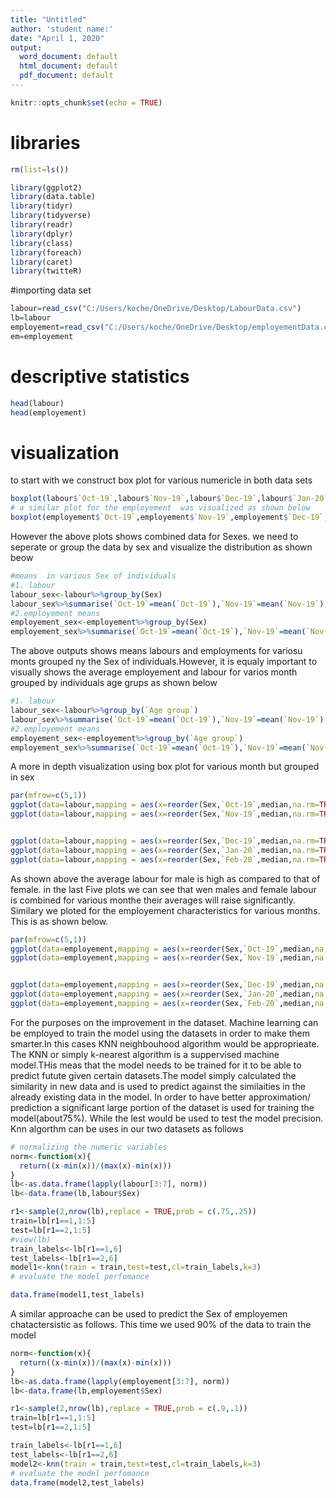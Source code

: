 ---
title: "Untitled"
author: 'student name:'
date: "April 1, 2020"
output:
  word_document: default
  html_document: default
  pdf_document: default
---

```{r setup, include=FALSE}
knitr::opts_chunk$set(echo = TRUE)
```

# libraries
```{r}
rm(list=ls())

library(ggplot2)
library(data.table)
library(tidyr)
library(tidyverse)
library(readr)
library(dplyr)
library(class)
library(foreach)
library(caret)
library(twitteR)

```
#importing data set

```{r}
labour=read_csv("C:/Users/koche/OneDrive/Desktop/LabourData.csv")
lb=labour
employement=read_csv("C:/Users/koche/OneDrive/Desktop/employementData.csv")
em=employement
```

# descriptive statistics
```{r}
head(labour)
head(employement)


```
# visualization
to start with we construct box plot for various numericle in both data sets
```{r}
boxplot(labour$`Oct-19`,labour$`Nov-19`,labour$`Dec-19`,labour$`Jan-20`,labour$`Feb-20`,names = c("oct-19","nov-19","dec-19","jan-20","feb-20"))
# a similar plot for the employement  was visualized as shown below
boxplot(employement$`Oct-19`,employement$`Nov-19`,employement$`Dec-19`,employement$`Jan-20`,employement$`Feb-20`,names = c("oct-19","nov-19","dec-19","jan-20","feb-20"))

```

However the above plots shows combined data for Sexes. we need to seperate or group the data by sex and visualize the distribution as shown beow

```{r}
#means  in various Sex of individuals
#1. labour 
labour_sex<-labour%>%group_by(Sex)
labour_sex%>%summarise(`Oct-19`=mean(`Oct-19`),`Nov-19`=mean(`Nov-19`),`Dec-19`=mean(`Dec-19`),`Jan-20`=mean(`Jan-20`),`Feb-20`=mean(`Feb-20`))
#2.employement means
employement_sex<-employement%>%group_by(Sex)
employement_sex%>%summarise(`Oct-19`=mean(`Oct-19`),`Nov-19`=mean(`Nov-19`),`Dec-19`=mean(`Dec-19`),`Jan-20`=mean(`Jan-20`),`Feb-20`=mean(`Feb-20`))

```
The above outputs shows means labours and employments for variosu monts grouped ny the Sex of individuals.However, it is equaly important to visually shows the average employement and labour for varios month grouped by individuals age grups as shown below
```{r}
#1. labour 
labour_sex<-labour%>%group_by(`Age group`)
labour_sex%>%summarise(`Oct-19`=mean(`Oct-19`),`Nov-19`=mean(`Nov-19`),`Dec-19`=mean(`Dec-19`),`Jan-20`=mean(`Jan-20`),`Feb-20`=mean(`Feb-20`))
#2.employement means
employement_sex<-employement%>%group_by(`Age group`)
employement_sex%>%summarise(`Oct-19`=mean(`Oct-19`),`Nov-19`=mean(`Nov-19`),`Dec-19`=mean(`Dec-19`),`Jan-20`=mean(`Jan-20`),`Feb-20`=mean(`Feb-20`))
```
A more in depth visualization using box plot for various month but grouped in sex
```{r}
par(mfrow=c(5,1))
ggplot(data=labour,mapping = aes(x=reorder(Sex,`Oct-19`,median,na.rm=TRUE),y=`Oct-19`))+geom_boxplot()+labs(x="SEx",y="labour(`Oct-19`)")
ggplot(data=labour,mapping = aes(x=reorder(Sex,`Nov-19`,median,na.rm=TRUE),y=`Nov-19`))+geom_boxplot()+labs(x="`SEx`",y="labour(`Nov-19`)")


ggplot(data=labour,mapping = aes(x=reorder(Sex,`Dec-19`,median,na.rm=TRUE),y=`Dec-19`))+geom_boxplot()+labs(x="SEx",y="labour(`Dec-19`)")
ggplot(data=labour,mapping = aes(x=reorder(Sex,`Jan-20`,median,na.rm=TRUE),y=`Jan-20`))+geom_boxplot()+labs(x="`SEx`",y="labour(`Jan-20`)")
ggplot(data=labour,mapping = aes(x=reorder(Sex,`Feb-20`,median,na.rm=TRUE),y=`Feb-20`))+geom_boxplot()+labs(x="`SEx`",y="labour(`Feb-20`)")

```

As shown above the average labour for male is high as compared to that of female. in the last Five plots we can see that wen males and female labour is combined for various monthe their averages will raise significantly.
Similary we ploted for the employement characteristics for various months. This is as shown below.
```{r}
par(mfrow=c(5,1))
ggplot(data=employement,mapping = aes(x=reorder(Sex,`Oct-19`,median,na.rm=TRUE),y=`Oct-19`))+geom_boxplot()+labs(x="SEx",y="employement(`Oct-19`)")
ggplot(data=employement,mapping = aes(x=reorder(Sex,`Nov-19`,median,na.rm=TRUE),y=`Nov-19`))+geom_boxplot()+labs(x="`SEx`",y="employement(`Nov-19`)")


ggplot(data=employement,mapping = aes(x=reorder(Sex,`Dec-19`,median,na.rm=TRUE),y=`Dec-19`))+geom_boxplot()+labs(x="SEx",y="employement(`Dec-19`)")
ggplot(data=employement,mapping = aes(x=reorder(Sex,`Jan-20`,median,na.rm=TRUE),y=`Jan-20`))+geom_boxplot()+labs(x="`SEx`",y="employement(`Jan-20`)")
ggplot(data=employement,mapping = aes(x=reorder(Sex,`Feb-20`,median,na.rm=TRUE),y=`Feb-20`))+geom_boxplot()+labs(x="`SEx`",y="employement(`Feb-20`)")

```

For the purposes on the improvement in the dataset. Machine learning can be employed to train the model using the datasets in order to make them smarter.In this cases KNN neighbouhood algorithm would be approprieate. The KNN or simply k-nearest algorithm is a suppervised machine model.THis meas that the model needs to be trained for it to be able to predict futute given certain datasets.The model simply calculated the similarity in new data and is used to predict against the similaities in the already existing data in the model.
In order to have better approximation/ prediction a significant large portion of the dataset is used for training the model(about75%). While the lest would be used to test the model precision.
Knn algorthm can be uses in our two datasets as follows
```{r}
# normalizing the numeric variables
norm<-function(x){
  return((x-min(x))/(max(x)-min(x)))
}
lb<-as.data.frame(lapply(labour[3:7], norm))
lb<-data.frame(lb,labour$Sex)

r1<-sample(2,nrow(lb),replace = TRUE,prob = c(.75,.25))
train=lb[r1==1,1:5]
test=lb[r1==2,1:5]
#view(lb)
train_labels<-lb[r1==1,6]
test_labels<-lb[r1==2,6]
model1<-knn(train = train,test=test,cl=train_labels,k=3)
# evaluate the model perfomance

data.frame(model1,test_labels)
```

A similar approache can be used to predict the Sex of employemen chatactersistic as follows.
This time we used 90% of the data to train the model
```{r}

norm<-function(x){
  return((x-min(x))/(max(x)-min(x)))
}
lb<-as.data.frame(lapply(employement[3:7], norm))
lb<-data.frame(lb,employement$Sex)

r1<-sample(2,nrow(lb),replace = TRUE,prob = c(.9,.1))
train=lb[r1==1,1:5]
test=lb[r1==2,1:5]

train_labels<-lb[r1==1,6]
test_labels<-lb[r1==2,6]
model2<-knn(train = train,test=test,cl=train_labels,k=3)
# evaluate the model perfomance
data.frame(model2,test_labels)
```

